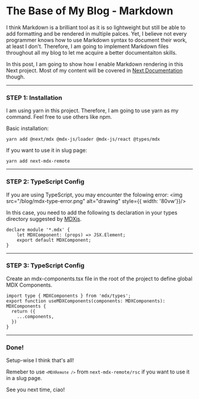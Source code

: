 # The Base of My Blog - Markdown

I think Markdown is a brilliant tool as it is so lightweight but still be able to add formatting and be rendered in multiple palces.
Yet, I believe not every programmer knows how to use Markdown syntax to document their work, at least I don't.
Therefore, I am going to implement Markdown files throughout all my blog to let me acquire a better documentaiton skills.
 
In this post, I am going to show how I enable Markdown rendering in this Next project. Most of my content will be covered in [Next Documentation](https://nextjs.org/docs/app/building-your-application/configuring/mdx) though. 

---
### STEP 1: Installation
I am using yarn in this project. Therefore, I am going to use yarn as my command. Feel free to use others like npm.

Basic installation:

```
yarn add @next/mdx @mdx-js/loader @mdx-js/react @types/mdx
```

If you want to use it in slug page:

```
yarn add next-mdx-remote
```
---
### STEP 2: TypeScript Config
If you are using TypeScript, you may encounter the folowing error:
<img src="/blog/mdx-type-error.png" alt="drawing" style={{ width: '80vw'}}/>

In this case, you need to add the following ts declaration in your types directory suggested by [MDXjs](https://v0.mdxjs.com/advanced/typescript).
```
declare module '*.mdx' {
    let MDXComponent: (props) => JSX.Element;
    export default MDXComponent;
}
```
---
### STEP 3: TypeScript Config
Create an mdx-components.tsx file in the root of the project to define global MDX Components.
```
import type { MDXComponents } from 'mdx/types';
export function useMDXComponents(components: MDXComponents): MDXComponents {
  return ({
    ...components,
  })
}
```
---
### Done!
Setup-wise I think that's all!

Remeber to use <code>`<MDXRemote />`</code> from ```next-mdx-remote/rsc``` if you want to use it in a slug page.

See you next time, ciao!




